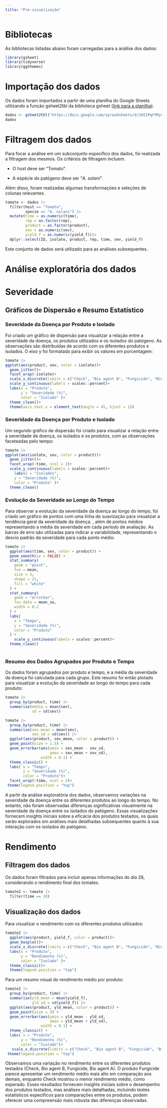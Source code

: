 ```yaml
---
title: "Pré-visualização"
---
```


# Bibliotecas

As bibliotecas listadas abaixo foram carregadas para a análise dos dados:

```r
library(gsheet)
library(tidyverse)
library(ggthemes)
```

# Importação dos dados

Os dados foram importados a partir de uma planilha do Google Sheets utilizando a função gsheet2tbl da biblioteca gsheet ([link para a planilha](https://docs.google.com/spreadsheets/d/1HI1PqYYMyvwvLhMfAAs7eyA2zCqTBwQdyGtw-ILn7fU/edit?usp=sharing)).

```r
dados <- gsheet2tbl("https://docs.google.com/spreadsheets/d/1HI1PqYYMyvwvLhMfAAs7eyA2zCqTBwQdyGtw-ILn7fU/edit?usp=sharing")
dados
```

# Filtragem dos dados

Para focar a análise em um subconjunto específico dos dados, foi realizada a filtragem dos mesmos. Os critérios de filtragem incluem:

-   O host deve ser "Tomato".

-   A espécie do patógeno deve ser "*A. solani*".

Além disso, foram realizadas algumas transformações e seleções de colunas relevantes.

```r
tomate <- dados |> 
  filter(host == "Tomato",
         specie == "A. solani") |> 
  mutate(time = as.numeric(time),
         rep = as.factor(rep),
         product = as.factor(product),
         sev = as.numeric(sev),
         yield_f = as.numeric(yield_f))|> 
  dplyr::select(ID, isolate, product, rep, time, sev, yield_f)
```

Este conjunto de dados será utilizado para as análises subsequentes.

# Análise exploratória dos dados

# Severidade

## Gráficos de Dispersão e Resumo Estatístico

### Severidade da Doença por Produto e Isolado

Foi criado um gráfico de dispersão para visualizar a relação entre a severidade da doença, os produtos utilizados e os isolados do patógeno. As observações são distribuídas de acordo com os diferentes produtos e isolados. O eixo y foi formatado para exibir os valores em porcentagem:

```r
tomate |> 
ggplot(aes(product, sev, color = isolate))+
  geom_jitter()+
  facet_wrap(~isolate)+
  scale_x_discrete(limits = c("Check", "Bio agent B", "Fungicide", "Bio agent A"))+
  scale_y_continuous(labels = scales::percent)+
  labs(x = "Produto",
       y = "Severidade (%)",
       color = "Isolado" )+
  theme_clean()+
  theme(axis.text.x = element_text(angle = 45, hjust = 1))
```

### Severidade da Doença por Produto e Isolado

Um segundo gráfico de dispersão foi criado para visualizar a relação entre a severidade da doença, os isolados e os produtos, com as observações faceteadas pelo tempo:

```r
tomate |> 
ggplot(aes(isolate, sev, color = product))+
  geom_jitter()+
  facet_wrap(~time, ncol = 2)+
  scale_y_continuous(labels = scales::percent)+
    labs(x = "Isolados",
    y = "Severidade (%)",
    color = "Produto" )+
  theme_clean()
```

### Evolução da Severidade ao Longo do Tempo

Para observar a evolução da severidade da doença ao longo do tempo, foi criado um gráfico de pontos com uma linha de suavização para visualizar a tendência geral da severidade da doença. , além de pontos médios representando a média da severidade em cada período de avaliação. As barras de erro são utilizadas para indicar a variabilidade, representando o desvio padrão da severidade para cada ponto médio:

```r
tomate |> 
  ggplot(aes(time, sev, color = product)) +
  geom_smooth(se = FALSE) +  
  stat_summary(
    geom = "point",
    fun = mean,  
    size = 3,  
    shape = 21,  
    fill = "white" 
  ) +
  stat_summary(
    geom = "errorbar",  
    fun.data = mean_se,  
    width = 0.2  
  ) +
  labs(
    x = "Tempo",
    y = "Severidade (%)",
    color = "Produto"
  ) +
    scale_y_continuous(labels = scales::percent)+
  theme_clean()
  
```

### Resumo dos Dados Agrupados por Produto e Tempo

Os dados foram agrupados por produto e tempo, e a média da severidade da doença foi calculada para cada grupo. Este resumo foi então plotado para visualizar a evolução da severidade ao longo do tempo para cada produto:

```r
tomate |>
  group_by(product, time) |>
  summarise(media = mean(sev),
            sd = sd(sev))

tomate |>
  group_by(product, time) |> 
  summarise(sev_mean = mean(sev),
            sev_sd = sd(sev)) |>
  ggplot(aes(product, sev_mean, color = product)) +
  geom_point(size = 1.5) +
  geom_errorbar(aes(ymin = sev_mean - sev_sd,
                    ymax = sev_mean + sev_sd),
                width = 0.1) +
  theme_classic() +
  labs( x = "Tempo",
        y = "Severidade (%)",
        color = "Produto")+
  facet_wrap(~time, ncol = 2)+
 theme(legend.position = "top")
```

A partir da análise exploratória dos dados, observamos variações na severidade da doença entre os diferentes produtos ao longo do tempo. No entanto, não foram observadas diferenças significativas visualmente na severidade da doença entre os isolados do patógeno. Essas visualizações fornecem insights iniciais sobre a eficácia dos produtos testados, os quais serão explorados em análises mais detalhadas subsequentes quanto à sua interação com os isolados do patógeno.

# Rendimento

## Filtragem dos dados

Os dados foram filtrados para incluir apenas informações do dia 28, considerando o rendimento final dos tomates.

```r
tomate2 <- tomate |> 
  filter(time == 28)
```

## Visualização dos dados

Para visualizar o rendimento com os diferentes produtos utilizados:

```r
tomate2 |> 
  ggplot(aes(product, yield_f, color = product))+
  geom_boxplot()+
  scale_x_discrete(limits = c("Check", "Bio agent B", "Fungicide", "Bio agent A"))+
  labs(x = "Produto",
       y = "Rendimento (%)",
       color = "Isolado" )+
  theme_classic()+
  theme(legend.position = "top")
```

Para um resumo visual do rendimento médio por produto:

```r
tomate2 |>
  group_by(product, time) |> 
  summarise(yld_mean = mean(yield_f),
            yld_sd = sd(yield_f)) |>
  ggplot(aes(product, yld_mean, color = product)) +
  geom_point(size = 3) +
  geom_errorbar(aes(ymin = yld_mean - yld_sd,
                    ymax = yld_mean + yld_sd),
                width = 0.1) +
  theme_classic() +
  labs( x = "Produto",
       y = "Rendimento (%)",
       color = "Isolado")+
   scale_x_discrete(limits = c("Check", "Bio agent B", "Fungicide", "Bio agent A"))+
 theme(legend.position = "top")
```

Observamos uma variação no rendimento entre os diferentes produtos testados (Check, Bio agent B, Fungicide, Bio agent A). O produto Fungicide parece apresentar um rendimento médio mais alto em comparação aos demais, enquanto Check mostrou o menor rendimento médio, como esperado. Esses resultados fornecem insights iniciais sobre o desempenho dos produtos testados, mas análises mais detalhadas, incluindo testes estatísticos específicos para comparações entre os produtos, podem oferecer uma compreensão mais robusta das diferenças observadas.

